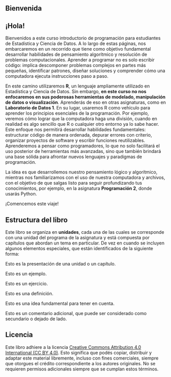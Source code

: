 ```{=latex}
\thispagestyle{primerapagina}
```

::: welcome
# Bienvenida {.unnumbered .unlisted}
:::

## ¡Hola!

Bienvenidos a este curso introductorio de programación para estudiantes de Estadística y Ciencia de Datos. A lo largo de estas páginas, nos embarcaremos en un recorrido que tiene como objetivo fundamental desarrollar habilidades de pensamiento algorítmico y resolución de problemas computacionales. Aprender a programar no es solo escribir código: implica descomponer problemas complejos en partes más pequeñas, identificar patrones, diseñar soluciones y comprender cómo una computadora ejecuta instrucciones paso a paso.  

En este camino utilizaremos **R**, un lenguaje ampliamente utilizado en Estadística y Ciencia de Datos. Sin embargo, **en este curso no nos enfocaremos en sus poderosas herramientas de modelado, manipulación de datos o visualización**. Aprenderás de eso en otras asignaturas, como en **Laboratorio de Datos 1**. En su lugar, usaremos R como vehículo para aprender los principios esenciales de la programación. Por ejemplo, veremos cómo lograr que la computadora haga una división, cuando en realidad es algo sencillo que R o cualquier otro entorno ya lo sabe hacer. Este enfoque nos permitirá desarrollar habilidades fundamentales: estructurar código de manera ordenada, depurar errores con criterio, organizar proyectos de software y escribir funciones reutilizables. Aprenderemos a pensar como programadores, lo que no solo facilitará el uso posterior de herramientas más avanzadas, sino que también brindará una base sólida para afrontar nuevos lenguajes y paradigmas de programación.

La idea es que desarrollemos nuestro pensamiento lógico y algorítmico, mientras nos familiarizamos con el uso de nuestra computadora y archivos, con el objetivo de que salgas listo para seguir profundizando tus conocimientos, por ejemplo, en la asignatura **Programación 2**, donde usarás Python.

¡Comencemos este viaje!

## Estructura del libro

Este libro se organiza en **unidades**, cada una de las cuales se corresponde con una unidad del programa de la asignatura y está compuesta por capítulos que abordan un tema en particular. De vez en cuando se incluyen algunos elementos especiales, que están identificados de la siguiente forma:

::: {.presentacion-capitulo data-latex=""}
Esto es la presentación de una unidad o un capítulo.
:::

::: {.ejemplo data-latex=""}
Esto es un ejemplo.
:::

::: {.ejercicio data-latex=""}
Esto es un ejercicio.
:::

::: {.concepto data-latex=""}
Esto es una definición.
:::

::: {.info data-latex=""}
Esto es una idea fundamental para tener en cuenta.
:::

::: {.comentario data-latex=""}
Esto es un comentario adicional, que puede ser considerado como secundario o dejado de lado.
:::

## Licencia

Este libro adhiere a la licencia [Creative Commons Attribution 4.0 International (CC BY 4.0)](https://creativecommons.org/licenses/by/4.0/). Esto significa que podés copiar, distribuir y adaptar este material libremente, incluso con fines comerciales, siempre que otorgues el crédito correspondiente a los autores originales. No se requieren permisos adicionales siempre que se cumplan estos términos.
